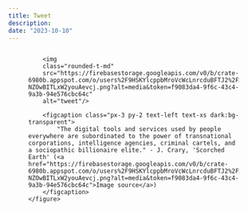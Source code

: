 ```yaml
---
title: Tweet
description:
date: "2023-10-10"
---
```


![]()

<div class="md:container md:mx-auto box-border p-8 border-0 bg-slate-50 dark:bg-slate-800">
    <figure class="rounded-md shadow-2xl">

        <img 
        class="rounded-t-md" 
        src="https://firebasestorage.googleapis.com/v0/b/crate-6980b.appspot.com/o/users%2F9HSKYlcppbMroVcWcLnrcduBFTJ2%2Fimages%2F-NZOwBITLxW2youAevcj.png?alt=media&token=f9083da4-9f6c-43c4-9a3b-94e576cbc64c" 
        alt="tweet"/>

        <figcaption class="px-3 py-2 text-left text-xs dark:bg-transparent">
            "The digital tools and services used by people everywhere are subordinated to the power of transnational corporations, intelligence agencies, criminal cartels, and a sociopathic billionaire elite." - J. Crary, 'Scorched Earth' (<a href="https://firebasestorage.googleapis.com/v0/b/crate-6980b.appspot.com/o/users%2F9HSKYlcppbMroVcWcLnrcduBFTJ2%2Fimages%2F-NZOwBITLxW2youAevcj.png?alt=media&token=f9083da4-9f6c-43c4-9a3b-94e576cbc64c">Image source</a>)
        </figcaption>
    </figure>    
</div>
